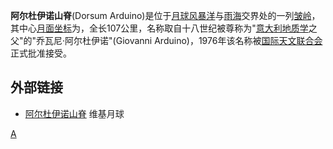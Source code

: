 '''阿尔杜伊诺山脊'''(Dorsum Arduino)是位于[[月球|月球]][[风暴洋|风暴洋]]与[[雨海|雨海]]交界处的一列[[皱岭|皱岭]]，其中心[[月面坐标|月面坐标]]为，全长107公里，名称取自十八世纪被尊称为"[[意大利|意大利]][[地质学|地质学]]之父"的"乔瓦尼·阿尔杜伊诺"(Giovanni Arduino)，1976年该名称被[[国际天文联合会|国际天文联合会]]正式批准接受。

==外部链接==
* [http://the-moon.wikispaces.com/Dorsum+Arduino 阿尔杜伊诺山脊] 维基月球
{{moon-stub}}

[[Category:月球山脊|A]]